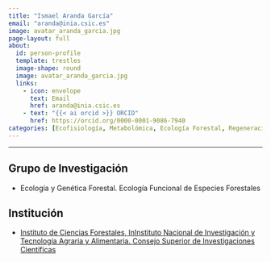 ```yaml
---
title: "Ismael Aranda García"
email: "aranda@inia.csic.es"  
image: avatar_aranda_garcia.jpg
page-layout: full
about: 
  id: person-profile
  template: trestles
  image-shape: round
  image: avatar_aranda_garcia.jpg
  links:
    - icon: envelope
      text: Email
      href: aranda@inia.csic.es
    - text: "{{< ai orcid >}} ORCID"
      href: https://orcid.org/0000-0001-9086-7940
categories: [Ecofisiología, Metabolómica, Ecología Forestal, Regeneración]
---
```

 
<hr>

:::{#person-profile}

## Grupo de Investigación
- Ecología y Genética Forestal. Ecología Funcional de Especies Forestales

## Institución
- [Instituto de Ciencias Forestales, InInstituto Nacional de Investigación y Tecnología Agraria y Alimentaria. Consejo Superior de Investigaciones Científicas](https://www.inia.es/)

:::
